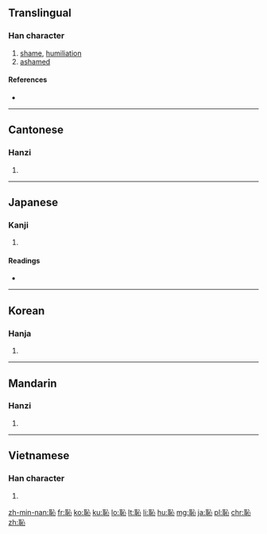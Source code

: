 {{also|耻}}
==Translingual==

===Han character===
{{Han char|rn=61|rad=心|as=06|sn=10|four=1310<sub>0</sub>|canj=尸十心 (SJP)|ids=⿰[[耳]][[心]]}}

# [[shame]], [[humiliation]]
# [[ashamed]]

====References====
* {{Han ref|kx=0385.060|dkj=10585|dj=0716.020|hdz=42290.010|uh=6065|ud=24677|bh=AEA2|bd=44706}}

----

==Cantonese==

===Hanzi===
{{yue-hanzi|jyut=[[ci2]]|y=chi2|sim=耻}}

# {{defn|lang=yue|sort=心06}}

----

==Japanese==

===Kanji===
{{ja-kanji|grade=c|rs=心06}}

# {{defn|lang=ja|sort=心06}}

====Readings====
* {{ja-readings|on=[[ち]] (chi)|kun=[[はじる]] (hajiru), [[はじ]] (haji), [[はずかしい]] (hazukashii)|corekun=[[はじ]], [[は]]}}

----

==Korean==

===Hanja===
{{ko-hanja|hangeul=치|eumhun=|rv=chi|mr=ch'i|y=chi}}

# {{defn|lang=ko|sort=心06}}

----

==Mandarin==

===Hanzi===
{{cmn-hanzi|sim=耻|pin=[[chǐ]] ([[chi3]])|wg=ch'ih<sup>3</sup>}}

# {{defn|lang=cmn|sort=心06}}

----

==Vietnamese==

===Han character===
{{vi-hantu|[[xỉ]], [[sỉ]]|rs=心06}}

# {{defn|lang=vi|sort=心06}}

[[zh-min-nan:恥]]
[[fr:恥]]
[[ko:恥]]
[[ku:恥]]
[[lo:恥]]
[[lt:恥]]
[[li:恥]]
[[hu:恥]]
[[mg:恥]]
[[ja:恥]]
[[pl:恥]]
[[chr:恥]]
[[zh:恥]]
